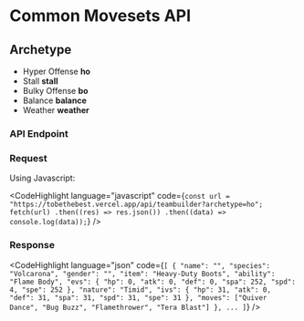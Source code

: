 

# Common Movesets API

## Archetype

- Hyper Offense **ho**
- Stall **stall**
- Bulky Offense **bo**
- Balance **balance**
- Weather **weather**

### API Endpoint

<ArchetypeEndpoint />

### Request

Using Javascript:

<CodeHighlight
  language="javascript"
  code={`
const url = "https://tobethebest.vercel.app/api/teambuilder?archetype=ho";
fetch(url)
  .then((res) => res.json())
  .then((data) => console.log(data));
`}
/>

### Response

<CodeHighlight
  language="json"
  code={`
[
    {
      "name": "",
      "species": "Volcarona",
      "gender": "",
      "item": "Heavy-Duty Boots",
      "ability": "Flame Body",
      "evs": { "hp": 0, "atk": 0, "def": 0, "spa": 252, "spd": 4, "spe": 252 },
      "nature": "Timid",
      "ivs": { "hp": 31, "atk": 0, "def": 31, "spa": 31, "spd": 31, "spe": 31 },
      "moves": ["Quiver Dance", "Bug Buzz", "Flamethrower", "Tera Blast"]
    },
    ...
]
`}
/>
